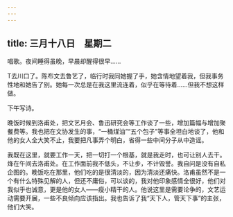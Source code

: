 ```yaml
---
---
---
```

title: 三月十八日　星期二
---




唱歌。夜间睡得虽晚，早晨却醒得很早……

T去川口了。陈布文去鲁艺了，临行时我同她握了手，她含情地望着我，但我事务性地和她告了别。她每一次总是在我这里流连着，似乎在等待着……但我不想这样做。

下午写诗。

晚饭时候到洛甫处，把文艺月会、鲁迅研究会等工作谈了一些，增加篇幅与增加聚餐费等。我也把在文协发生的事，“一桶煤油”“五个包子”等事全坦白地谈了，他和他的女人全大笑不止，我要把凡事弄个明白，省得一些中间分子从中造谣。

我既在这里，就要工作一天，把一切打一个根基，就是我走时，也可让别人去干。烽在午间去洛甫处。在工作面前我不低头，不让步，不计毁誉。我自问是没有自私企图的。晚饭吃在那里，他们吃的是很清淡的，因为清淡还痛快。洛甫虽然不是一个有什么特殊见解的人，但还不庸俗，可以谈的，我对他印象感情全很好，他们对我似乎也诚意，更是他的女人——瘦小精干的人。他说这里是需要论争的，文艺运动需要开展，一些不良倾向应该指出。我也告诉了我“天下人，管天下事”的主张，他们大笑。